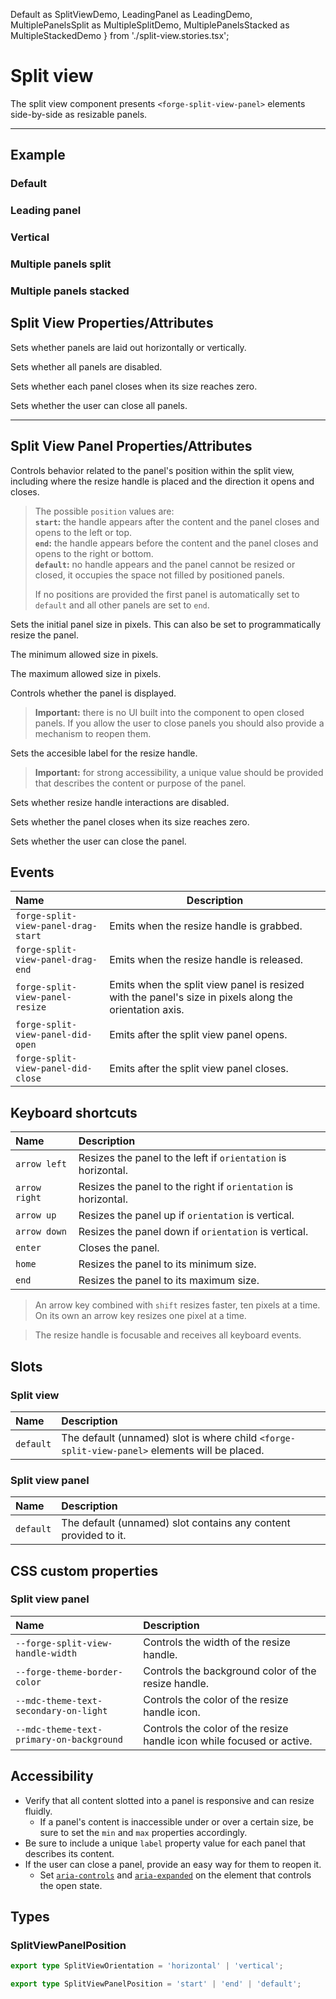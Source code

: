   Default as SplitViewDemo,
  LeadingPanel as LeadingDemo,
  MultiplePanelsSplit as MultipleSplitDemo,
  MultiplePanelsStacked as MultipleStackedDemo
} from './split-view.stories.tsx';

<PageSection>

# Split view

The split view component presents `<forge-split-view-panel>` elements side-by-side as resizable panels.

</PageSection>

---

<PageSection>

## Example

### Default

<LiveDemo layout="column" fullWidth codeHtml={SplitViewDefaultCodeHtml()}>
  <SplitViewDemo />
</LiveDemo>

### Leading panel

<LiveDemo layout="column" fullWidth codeHtml={SplitViewLeadingCodeHtml()}>
  <LeadingDemo />
</LiveDemo>

### Vertical

<LiveDemo layout="column" fullWidth codeHtml={SplitViewVerticalCodeHtml()}>
  <SplitViewDemo orientation={'vertical'} />
</LiveDemo>

### Multiple panels split

<LiveDemo layout="column" fullWidth codeHtml={SplitViewMultipleSplitCodeHtml()}>
  <MultipleSplitDemo />
</LiveDemo>

### Multiple panels stacked

<LiveDemo layout="column" fullWidth codeHtml={SplitViewMultipleStackedCodeHtml()}>
  <MultipleStackedDemo />
</LiveDemo>

</PageSection>

<PageSection>

## Split View Properties/Attributes

<PropertyDef name="orientation" type="SplitViewOrientation" defaultValue="'horizontal'">

Sets whether panels are laid out horizontally or vertically.

</PropertyDef>

<PropertyDef name="disabled" type="boolean" defaultValue="false">

Sets whether all panels are disabled.

</PropertyDef>

<PropertyDef name="autoClose" type="boolean" defaultValue="false">

Sets whether each panel closes when its size reaches zero.

</PropertyDef>

<PropertyDef name="disableClose" type="boolean" defaultValue="false">

Sets whether the user can close all panels.

</PropertyDef>

</PageSection>

---

<PageSection>

## Split View Panel Properties/Attributes

<PropertyDef name="position" type="SplitViewPanelPosition" defaultValue="'default'">

Controls behavior related to the panel's position within the split view, including where the resize
handle is placed and the direction it opens and closes.

> The possible `position` values are:  
> **`start`:** the handle appears after the content and the panel closes and opens to the left or top.  
> **`end`:** the handle appears before the content and the panel closes and opens to the right or bottom.  
> **`default`:** no handle appears and the panel cannot be resized or closed, it occupies the space not filled by positioned panels.  
>  
> If no positions are provided the first panel is automatically set to `default` and all other panels are set to `end`.

</PropertyDef>

<PropertyDef name="size" type="number" defaultValue="200">

Sets the initial panel size in pixels. This can also be set to programmatically resize the panel.

</PropertyDef>

<PropertyDef name="min" type="number" defaultValue="0">

The minimum allowed size in pixels.

</PropertyDef>

<PropertyDef name="max" type="number | undefined" defaultValue="undefined">

The maximum allowed size in pixels.

</PropertyDef>

<PropertyDef name="open" type="boolean" defaultValue="true">

Controls whether the panel is displayed.

> **Important:** there is no UI built into the component to open closed panels. If you allow the
> user to close panels you should also provide a mechanism to reopen them.

</PropertyDef>

<PropertyDef name="label" type="string" defaultValue="'Split view panel'">

Sets the accesible label for the resize handle.

> **Important:** for strong accessibility, a unique value should be provided that describes the
> content or purpose of the panel.

</PropertyDef>

<PropertyDef name="disabled" type="boolean" defaultValue="false">

Sets whether resize handle interactions are disabled.

</PropertyDef>

<PropertyDef name="autoClose" type="boolean" defaultValue="false">

Sets whether the panel closes when its size reaches zero.

</PropertyDef>

<PropertyDef name="disableClose" type="boolean" defaultValue="false">

Sets whether the user can close the panel.

</PropertyDef>

</PageSection>

<PageSection>

## Events

| Name                                | Description
| :---------------------------------- | ----------------
| `forge-split-view-panel-drag-start` | Emits when the resize handle is grabbed.
| `forge-split-view-panel-drag-end`   | Emits when the resize handle is released.
| `forge-split-view-panel-resize`     | Emits when the split view panel is resized with the panel's size in pixels along the orientation axis.
| `forge-split-view-panel-did-open`   | Emits after the split view panel opens.
| `forge-split-view-panel-did-close`  | Emits after the split view panel closes.

</PageSection>

<PageSection>

## Keyboard shortcuts

| Name                                | Description
| :-----------------------------------| :----------------
| `arrow left`                        | Resizes the panel to the left if `orientation` is horizontal.
| `arrow right`                       | Resizes the panel to the right if `orientation` is horizontal.
| `arrow up`                          | Resizes the panel up if `orientation` is vertical.
| `arrow down`                        | Resizes the panel down if `orientation` is vertical.
| `enter`                             | Closes the panel.
| `home`                              | Resizes the panel to its minimum size.
| `end`                               | Resizes the panel to its maximum size.

> An arrow key combined with `shift` resizes faster, ten pixels at a time. On its own an arrow key
> resizes one pixel at a time.

> The resize handle is focusable and receives all keyboard events.

</PageSection>

<PageSection>

## Slots

### Split view

| Name                              | Description
| :-------------------------------- | :----------------
| `default`                         | The default (unnamed) slot is where child `<forge-split-view-panel>` elements will be placed.

### Split view panel

| Name                              | Description
| :-------------------------------- | :----------------
| `default`                         | The default (unnamed) slot contains any content provided to it.

</PageSection>

<PageSection>

## CSS custom properties

### Split view panel

| Name                                     | Description
| :--------------------------------------- | :----------------
| `--forge-split-view-handle-width`        | Controls the width of the resize handle.
| `--forge-theme-border-color`             | Controls the background color of the resize handle.
| `--mdc-theme-text-secondary-on-light`    | Controls the color of the resize handle icon.
| `--mdc-theme-text-primary-on-background` | Controls the color of the resize handle icon while focused or active.

</PageSection>

<PageSection>

## Accessibility

- Verify that all content slotted into a panel is responsive and can resize fluidly.
  - If a panel's content is inaccessible under or over a certain size, be sure to set the `min` and `max` properties accordingly.
- Be sure to include a unique `label` property value for each panel that describes its content.
- If the user can close a panel, provide an easy way for them to reopen it.
  - Set [`aria-controls`](https://developer.mozilla.org/en-US/docs/Web/Accessibility/ARIA/Attributes/aria-controls) and [`aria-expanded`](https://developer.mozilla.org/en-US/docs/Web/Accessibility/ARIA/Attributes/aria-expanded) on the element that controls the open state.

</PageSection>

<PageSection>

## Types

### SplitViewPanelPosition

```ts
export type SplitViewOrientation = 'horizontal' | 'vertical';
```

```ts
export type SplitViewPanelPosition = 'start' | 'end' | 'default';
```

</PageSection>
